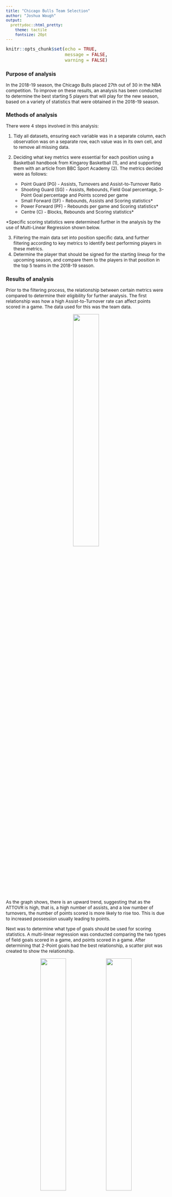 ```yaml
---
title: "Chicago Bulls Team Selection"
author: "Joshua Waugh"
output: 
  prettydoc::html_pretty:
    theme: tactile
    fontsize: 20pt
---
```


```r
knitr::opts_chunk$set(echo = TRUE,
                      message = FALSE,
                      warning = FALSE)

```

<style type="text/css">

body, td {
   font-size: 12px;
}
code.r{
  font-size: 12px;
}
pre {
  font-size: 12px
}
</style>


### Purpose of analysis

In the 2018-19 season, the Chicago Bulls placed 27th out of 30 in the NBA competition. To improve on these results, an analysis has been conducted to determine the best starting 5 players that will play for the new season, based on a variety of statistics that were obtained in the 2018-19 season.

### Methods of analysis

There were 4 steps involved in this analysis:

1. Tidy all datasets, ensuring each variable was in a separate column, each observation was on a separate row, each value was in its own cell, and to remove all missing data. 
2. Deciding what key metrics were essential for each position using a Basketball handbook from Kingaroy Basketball (1), and and supporting them with an article from BBC Sport Academy (2). The metrics decided were as follows:

    * Point Guard (PG) - Assists, Turnovers and Assist-to-Turnover Ratio
    * Shooting Guard (SG) - Assists, Rebounds, Field Goal percentage, 3-Point Goal percentage and Points scored per game
    * Small Forward (SF) - Rebounds, Assists and Scoring statistics*
    * Power Forward (PF) - Rebounds per game and Scoring statistics*
    * Centre (C) - Blocks, Rebounds and Scoring statistics*

*Specific scoring statistics were determined further in the analysis by the use of Multi-Linear Regression shown below.

3. Filtering the main data set into position specific data, and further filtering according to key metrics to identify best performing players in these metrics.
4. Determine the player that should be signed for the starting lineup for the upcoming season, and compare them to the players in that position in the top 5 teams in the 2018-19 season.

### Results of analysis

Prior to the filtering process, the relationship between certain metrics were compared to determine their eligibility for further analysis. The first relationship was how a high Assist-to-Turnover rate can affect points scored in a game. The data used for this was the team data. 

<center>

![](figs/team_ATTOVR_vs_PTS-per-game.jpeg){width=40%}

</center>

As the graph shows, there is an upward trend, suggesting that as the ATTOVR is high, that is, a high number of assists, and a low number of turnovers, the number of points scored is more likely to rise too. This is due to increased possession usually leading to points.

Next was to determine what type of goals should be used for scoring statistics. A multi-linear regression was conducted comparing the two types of field goals scored in a game, and points scored in a game. After determining that 2-Point goals had the best relationship, a scatter plot was created to show the relationship.

<center>

![](figs/MLR_scoring.jpeg){width=40%} ![](figs/ind_2XP-per-game_vs_PTS-per-game.jpeg){width=40%}

</center>

These graphs both indicate that a large proportion of the team's points originate from 2-Point Goals.

Finally, a graph was drawn to show how frequently goals were scored after rebounds, specifically 2-Point Goals. This type of goal was chosen due to the fact that the ball would most likely have been obtained in the key, thus 2-Point goals being the more frequently scored points in that zone.

<center>

![](figs/ind_X2P-per-game_vs_RBG.jpeg){width=40%}

</center>

The trend indicates that as rebounds per game increases, so does 2-Point goals, following the above hypothesis.

#### Point Guard

After filtering point guard players by those that were above average for assists, below average for turnovers and above average for ATTOVR, the data set was narrowed to the top 9 players. Although the top player, `Tyus Jones` had the best ATTOVR, the player I recommend chosing is `Monte Morris`, due to having a high ATTOVR of `5.712`, and also being quite a strong point scorer, scoring almost double the number of points over the season than Jones with `851 points`. Although shooting is not essential for a Point Guard, it will still be helpful to have a 5th player that is a strong pointscorer. When compared to players in the top 5 teams for ATTOVR, of which he is in one, he is the #1 Point Guard, as well as rating high for AST and Points, and relative to assists, has one of the lowest turnovers. Alongside this, at `$1,349,383`, he is one of the cheapest Point Guards in both the Top 5 teams as well as the top 9 filtered point guards.

#### Shooting Guard

To filter out the best shooting guard players, there were a few metrics that were observed. First was selecting the players that were above average in Field Goal Percentage and 3-Point Percentage. The data was then filtered by above average points per game and rebounds per game, leaving the data with 15 players. Alongside this, a general Points Percentage metric was created to show what percentage of points the player scored overall. The player chosen was `Bradley Beal`. He is the top scorer in points per game statistics with `25.60 points`, and is ranked high in all other metrics (Field Goal accuracy of `47.5%`, 3-Point Goal accuracy of `35.1%`, `448` assists, and `411` rebounds. When compared to the players in the top 5 teams to the points he scores per game, he is the top point scorer, scoring 4 points more per game than the second placed player. He is a more expensive player, at `$25,434,262`, however, due to his great statistics, he should prove beneficial for the team.

#### Small Forward

To determine the player best suited for the small forward position, the metrics that were used to refine the data were rebounds, assists and 2-Point Goals (as per results from the multilinear regression above). Another metric was also created, the Rebound-to-2-Point-Goal (RTPG) Ratio. This was to determine the likelihood a 2-Point Goal being scored off the back of an offensive rebound. After the top 11 players were finalised, `Nicolas Batum` was chosen to be the player we sign. Although he he doesnt have a very high offensive rebound statistic (`71`), and subsequently a low RTPG value (`0.518`), he dominates the field in the other rebound (`319` for defensive, and total of `390`) and assist (`247`) stats, is highly ranked in his shooting percentages for all types of goals (2-Point = `51.9%`, 3-Point = `38.9%`, Field Goal Total = `45%`), and also has the highest number of points scored in a game of `9.32 points`. Compared to the top 5 teams, in all metrics, Batum ranks similarly in all rebounds, except for offensive rebounds. In offensive rebounds, he is ranked third. In this data pool, 3 of the overall top 5 teams were included, showing that earning offensive rebounds aren't necessarily a top priority in their game when it comes to scoring points. Due to this, assists per game was the most important metric, as it shows the player's involvement, of which Batum was ranked second in this data pool. With his price at `$24,000,000`, he has an important role in our team, both with his impressive shooting accuracy, ability to obtain defensive rebounds, and his high number of assists.

#### Power Forward

To select the starting power forward player, above average power forwards were filtered by rebounds per game, 2-Point Goal accuracy and the RTPG Ratio. After this process, `John Collins` was chosen as a standout player. Although, according to the RTPG ratio, he is only average, he has the 2nd best 2-Point goal accuracy at `60.9%`, highest count of goals of `410`, and the highest number of rebounds obtained per game of `9.75`. When compared to players in the top 5 teams, Collins is again ranked high for shooting and rebounds, however is around the average for RTPG ratio. At the price of `$2,299,080`, his stats show promising ability, and should be strongly considered for our club.

#### Centre

The selection process of the final position of centre was simple, sorting above average players in blocks, rebounds and 2-Point Goal statistics. Once again, the RTPG Ratio was also used in this position. This process left 11 potential centres to choose from. `Steven Adams` excels in all relevant scoring statistics (Field Goals = `59.5%`, 2-Point Goals = `59.6%`), rebounds (Offensive = `391`, Total = `760`), and the RTPG Ratio (`0.81`), however when it comes to blocking (`76`) and obtaining defensive rebounds (`369`), he is about average in the data pool. Despite this, at just `$24,157,304`, he is a valuable player who should be added to our team. When this player is compared to the centres in the Top 5 teams, he ranks similarly, with high levels in scoring, offensive and total rebounds and RTPG Ratio, and about average in defensive rebounds and blocks.

### Recommendations for the team

Based on the above results, the starting lineup that I recommend for selection along with drills for individual improvement are below:

* Point Guard - Monte Morris, Denver Nuggets ($1,349,383) - Drill to reduce turnovers - *Machine Gun Passing* (3).
* Shooting Guard - Bradley Beal, Washington Wizards ($25,434,262) - Drill to improve 3-Point Goal Accuracy - *Partner Shooting* (4).
* Small Forward - Nicolas Batum, Charlotte Hornets ($24,000,000) - Drill to improve 3-Point and 2-Point Goal Accuracy - *Partner Shooting*
* Power Forward - John Collins, Atlanta Hawks ($2,299,080) - 3-Point accuracy improved by *Partner Shooting*, drill to improve defensive rebound collection - *Rotation Rebounding* (5)
* Centre - Steven Adams, Oklahoma City Thunder ($24,157,304) - Drills to improve Blocking - *React and Block* (6).

Choosing these players will cost the club \$77,240,029 and will leave \$40,759,971 to spend on the 10 remaining players for the upcoming season's roster. This will average approximately $4,075,997 per player, which can purchase some very valuable players, as shown in the data extrapolated during this analysis.

### References

1. Kingaroy Basketball. Basketball positions [Internet]. Kingaroy: Kingaroy Amateur Basketball Association; n.d. [cited 2020 April 19]. Available from: https://websites.sportstg.com/get_file.cgi?id=36250836
2. Academy, BBC Sport. Basketball players [Internet]. London: BBC; 2020 [cited 2020 April 19]. Available from: http://news.bbc.co.uk/sportacademy/bsp/hi/basketball/rules/players/html/default.stm
3. Breakthrough Basketball. Machine gun passing [Internet]. Breakthrough Basketball; 2009. [cited 2020 May 2]. Available from: https://www.breakthroughbasketball.com/drills/machinegunpassing.html
4. Andy Hamilton. Grinnell’s 7 drills to improve 3-point shooting [Internet]. Winning Hoops; n.d. [cited 2020 May 4]. Available from: https://winninghoops.com/article/basketball-grinnell-college-3-point-shooting-drills/
5. Coach Mac. 7 Rebounding Drills (Dominate the Rebounding Battle) [Internet]. Basketball for Coaches; 2017. [cited 2020 April 24]. Available from: https://www.basketballforcoaches.com/rebounding-drills/
6. Jeff Haefner. 8 Drills to create a great shot blocker [Internet]. USA Basketball; 2015 [cited 2020 May 14]. Available from: https://www.usab.com/youth/news/2012/04/8drills-to-create-a-great-shot-blocker.aspx

